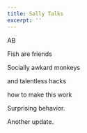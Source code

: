 ```yaml
---
title: Sally Talks
excerpt: ''
---
```


AB

Fish are friends

Socially awkard monkeys

and talentless hacks

how to make this work

Surprising behavior.

Another update.
